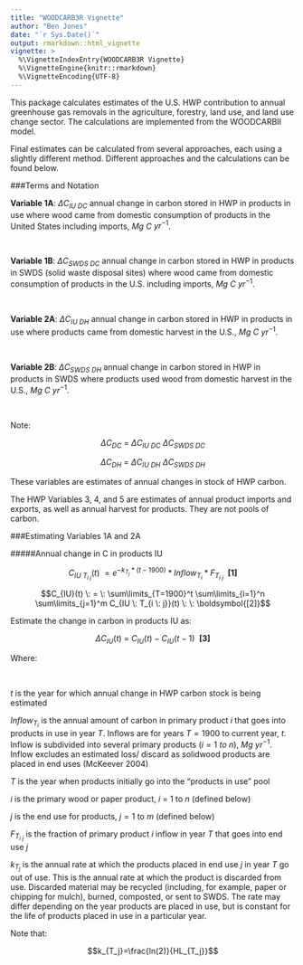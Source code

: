 ```yaml
---
title: "WOODCARB3R Vignette"
author: "Ben Jones"
date: "`r Sys.Date()`"
output: rmarkdown::html_vignette
vignette: >
  %\VignetteIndexEntry{WOODCARB3R Vignette}
  %\VignetteEngine{knitr::rmarkdown}
  %\VignetteEncoding{UTF-8}
---
```


This package calculates estimates of the U.S. HWP contribution to annual greenhouse gas removals in the agriculture, forestry, land use, and land use change sector. The calculations are implemented from the WOODCARBII model. 

Final estimates can be calculated from several approaches, each using a slightly different method. Different approaches and the calculations can be found below. 


###Terms and Notation 


**Variable 1A**: $\Delta C_{IU\:DC}$ annual change in carbon stored in HWP in products in use where wood came from domestic consumption of products in the United States including imports, $Mg$ $C$ $yr^{-1}$.  

<br/>

**Variable 1B**: $\Delta C_{SWDS\:DC}$ annual change in carbon stored in HWP in products in SWDS (solid waste disposal sites) where wood came from domestic consumption of products in the U.S. including imports, $Mg$ $C$ $yr^{-1}$.  

<br/>

**Variable 2A**: $\Delta C_{IU\:DH}$ annual change in carbon stored in HWP in products in use where products came from domestic harvest in the U.S., $Mg$ $C$ $yr^{-1}$.  

<br/>

**Variable 2B**: $\Delta C_{SWDS\:DH}$ annual change in carbon stored in HWP in products in SWDS where products used wood from domestic harvest in the U.S., $Mg$ $C$ $yr^{-1}$.  

<br/>

Note:

$$\Delta C_{DC} \: = \: \Delta C_{IU\:DC} \: \Delta C_{SWDS\:DC}$$  

$$\Delta C_{DH} \: = \: \Delta C_{IU\:DH} \: \Delta C_{SWDS\:DH}$$   

These variables are estimates of annual changes in stock of HWP carbon. 

The HWP Variables 3, 4, and 5 are estimates of annual product imports and exports, as well as annual harvest for products. They are not pools of carbon.

###Estimating Variables 1A and 2A

#####Annual change in C in products IU

$$C_{IU \: T_{i \: j}}(t) \: = e^{-k_{T_j}*(t-1900)}*Inflow_{T_i}*F_{T_{i \: j}} \: \: \boldsymbol{[1]}$$ 

$$C_{IU}(t) \: = \: \sum\limits_{T=1900}^t \sum\limits_{i=1}^n \sum\limits_{j=1}^m C_{IU \: T_{i \: j}}(t) \: \: \boldsymbol{[2]}$$  

Estimate the change in carbon in products IU as:

$$\Delta C_{IU}(t) \: = \: C_{IU}(t) - C_{IU}(t-1) \: \: \boldsymbol{[3]}$$

Where:  

<br/>

  $t$ is the year for which annual change in HWP carbon stock is being estimated  
    

  $Inflow_{T_i}$ is the annual amount of carbon in primary product $\textit{i}$ that goes into products in use in year $\textit{T}$. Inflows are for years $T  =  1900$ to current year, $\textit{t}$. Inflow is subdivided into several primary products ($i  =  1 \: to \: n$), $Mg$ $yr^{-1}$. Inflow excludes an estimated loss/ discard as solidwood products are placed in end uses (McKeever 2004)  
    

  $T$ is the year when products initially go into the "products in use" pool 
    

  $i$ is the primary wood or paper product, $\textit{i}$ = 1 to $\textit{n}$ (defined below)
    

  $j$ is the end use for products, $j = 1$ to $m$ (defined below)
  

  $F_{T_{i\:j}}$ is the fraction of primary product $\textit{i}$ inflow in year $\textit{T}$ that goes into end use $\textit{j}$
  
  $k_{T_j}$ is the annual rate at which the products placed in end use $\textit{j}$ in year $\textit{T}$ go out of use. This is the annual rate at which the product is discarded from use. Discarded material may be recycled (including, for example, paper or chipping for mulch), burned, composted, or sent to SWDS. The rate may differ depending on the year products are placed in use, but is constant for the life of products placed in use in a particular year.
  
Note that: 

$$k_{T_j}=\frac{ln(2)}{HL_{T_j}}$$
  
  





